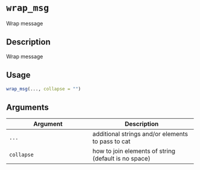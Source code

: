 # `wrap_msg`

Wrap message


## Description

Wrap message


## Usage

```r
wrap_msg(..., collapse = "")
```


## Arguments

Argument      |Description
------------- |----------------
`...`     |     additional strings and/or elements to pass to cat
`collapse`     |     how to join elements of string (default is no space)



